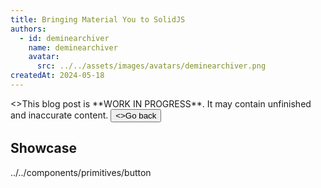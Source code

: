 ```yaml
---
title: Bringing Material You to SolidJS
authors:
  - id: deminearchiver
    name: deminearchiver
    avatar:
      src: ../../assets/images/avatars/deminearchiver.png
createdAt: 2024-05-18
---
```



<Aside variant="caution">
  <>This blog post is **WORK IN PROGRESS**. It may contain unfinished and inaccurate content.</>
  <Button
    slot="action"
    variant="error"
    class="not-content"
    href="/blog">
      <ArrowBackIcon slot="leading" width={18} height={18} />
      <>Go back</>
  </Button>
</Aside>

## Showcase
../../components/primitives/button
